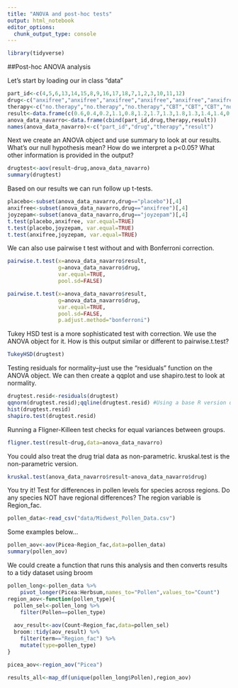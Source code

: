 ```yaml
---
title: "ANOVA and post-hoc tests"
output: html_notebook
editor_options: 
  chunk_output_type: console
---
```

```r
library(tidyverse)
```


##Post-hoc ANOVA analysis

Let's start by loading our in class "data"
```r
part_id<-c(4,5,6,13,14,15,8,9,16,17,18,7,1,2,3,10,11,12)
drug<-c("anxifree","anxifree","anxifree","anxifree","anxifree","anxifree","joyzepam","joyzepam","joyzepam","joyzepam","joyzepam","joyzepam","placebo","placebo","placebo","placebo","placebo","placebo")
therapy<-c("no.therapy","no.therapy","no.therapy","CBT","CBT","CBT","no.therapy","no.therapy","CBT","CBT","CBT","no.therapy","no.therapy","no.therapy","no.therapy","CBT","CBT","CBT")
result<-data.frame(c(0.6,0.4,0.2,1.1,0.8,1.2,1.7,1.3,1.8,1.3,1.4,1.4,0.5,0.3,0.1,0.6,0.9,0.3))
anova_data_navarro<-data.frame(cbind(part_id,drug,therapy,result))
names(anova_data_navarro)<-c("part_id","drug","therapy","result")
```

Next we create an ANOVA object and use summary to look at our results. What's our null hypothesis mean? How do we interpret a p<0.05? What other information is provided in the output?
```r
drugtest<-aov(result~drug,anova_data_navarro)
summary(drugtest)
```

Based on our results we can run follow up t-tests.
```r
placebo<-subset(anova_data_navarro,drug=="placebo")[,4]
anxifree<-subset(anova_data_navarro,drug=="anxifree")[,4]
joyzepam<-subset(anova_data_navarro,drug=="joyzepam")[,4]
t.test(placebo,anxifree, var.equal=TRUE)
t.test(placebo,joyzepam, var.equal=TRUE)
t.test(anxifree,joyzepam, var.equal=TRUE)
```

We can also use pairwise t test without and with Bonferroni correction.
```r
pairwise.t.test(x=anova_data_navarro$result, 
                g=anova_data_navarro$drug,
                var.equal=TRUE,
                pool.sd=FALSE) 

pairwise.t.test(x=anova_data_navarro$result, 
                g=anova_data_navarro$drug,
                var.equal=TRUE,
                pool.sd=FALSE,
                p.adjust.method="bonferroni")
```


Tukey HSD test is a more sophisticated test with correction. We use the ANOVA object for it. How is this output similar or different to pairwise.t.test?
```r
TukeyHSD(drugtest)
```

Testing residuals for normality--just use the "residuals" function on the ANOVA object. We can then create a qqplot and use shapiro.test to look at normality.
```r
drugtest.resid<-residuals(drugtest)
qqnorm(drugtest.resid);qqline(drugtest.resid) #Using a base R version of a QQ plot
hist(drugtest.resid)
shapiro.test(drugtest.resid)
```

Running a Fligner-Killeen test checks for equal variances between groups.
```r
fligner.test(result~drug,data=anova_data_navarro)
```

You could also treat the drug trial data as non-parametric. kruskal.test is the non-parametric version.
```r
kruskal.test(anova_data_navarro$result~anova_data_navarro$drug)
```

You try it! Test for differences in pollen levels for species across regions. Do any species NOT have regional differences? The region variable is Region_fac.
```r
pollen_data<-read_csv("data/Midwest_Pollen_Data.csv")
```

Some examples below...





















```r
pollen_aov<-aov(Picea~Region_fac,data=pollen_data)
summary(pollen_aov)
```

We could create a function that runs this analysis and then converts results to a tidy dataset using broom

```r
pollen_long<-pollen_data %>%
    pivot_longer(Picea:Herbsum,names_to="Pollen",values_to="Count")
region_aov<-function(pollen_type){
  pollen_sel<-pollen_long %>%
    filter(Pollen==pollen_type)
  
  aov_result<-aov(Count~Region_fac,data=pollen_sel)
  broom::tidy(aov_result) %>% 
    filter(term=="Region_fac") %>%
    mutate(type=pollen_type)
}

picea_aov<-region_aov("Picea")

results_all<-map_df(unique(pollen_long$Pollen),region_aov)
```





